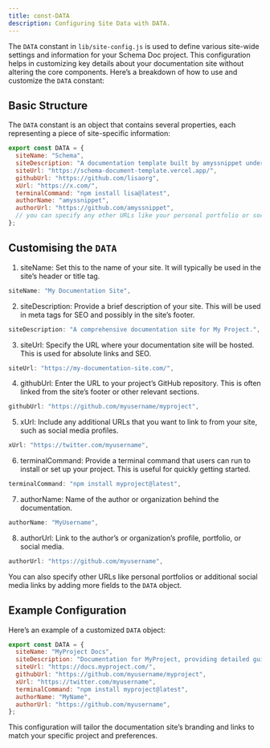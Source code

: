 ```yaml
---
title: const-DATA
description: Configuring Site Data with DATA.
---
```


The `DATA` constant in `lib/site-config.js` is used to define various site-wide settings and information for your Schema Doc project. This configuration helps in customizing key details about your documentation site without altering the core components. Here’s a breakdown of how to use and customize the `DATA` constant:

## Basic Structure 

The `DATA` constant is an object that contains several properties, each representing a piece of site-specific information:

```jsx
export const DATA = {
  siteName: "Schema",
  siteDescription: "A documentation template built by amyssnippet under the name of LISA org.",
  siteUrl: "https://schema-document-template.vercel.app/",
  githubUrl: "https://github.com/lisaorg",
  xUrl: "https://x.com/",
  terminalCommand: "npm install lisa@latest",
  authorName: "amyssnippet",
  authorUrl: "https://github.com/amyssnippet",
  // you can specify any other URLs like your personal portfolio or social media profiles
};
```

## Customising the `DATA`

1. siteName: Set this to the name of your site. It will typically be used in the site’s header or title tag.

```jsx
siteName: "My Documentation Site",
```

2. siteDescription: Provide a brief description of your site. This will be used in meta tags for SEO and possibly in the site’s footer.

```jsx
siteDescription: "A comprehensive documentation site for My Project.",
```

3. siteUrl: Specify the URL where your documentation site will be hosted. This is used for absolute links and SEO.

```jsx
siteUrl: "https://my-documentation-site.com/",
```

4. githubUrl: Enter the URL to your project’s GitHub repository. This is often linked from the site’s footer or other relevant sections.

```jsx
githubUrl: "https://github.com/myusername/myproject",
```

5. xUrl: Include any additional URLs that you want to link to from your site, such as social media profiles.

```jsx
xUrl: "https://twitter.com/myusername",
```

6. terminalCommand: Provide a terminal command that users can run to install or set up your project. This is useful for quickly getting started.

```jsx
terminalCommand: "npm install myproject@latest",
```

7. authorName: Name of the author or organization behind the documentation.

```jsx
authorName: "MyUsername",
```

8. authorUrl: Link to the author’s or organization’s profile, portfolio, or social media.

```jsx
authorUrl: "https://github.com/myusername",
```

You can also specify other URLs like personal portfolios or additional social media links by adding more fields to the `DATA` object.

## Example Configuration

Here’s an example of a customized `DATA` object:

```jsx
export const DATA = {
  siteName: "MyProject Docs",
  siteDescription: "Documentation for MyProject, providing detailed guides and examples.",
  siteUrl: "https://docs.myproject.com/",
  githubUrl: "https://github.com/myusername/myproject",
  xUrl: "https://twitter.com/myusername",
  terminalCommand: "npm install myproject@latest",
  authorName: "MyName",
  authorUrl: "https://github.com/myusername",
};
```

This configuration will tailor the documentation site’s branding and links to match your specific project and preferences.
